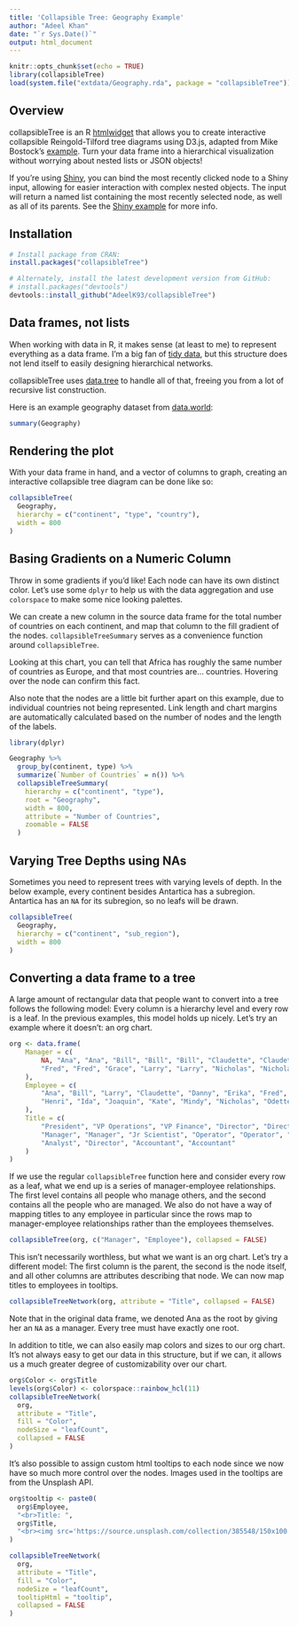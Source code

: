 ```yaml
---
title: 'Collapsible Tree: Geography Example'
author: "Adeel Khan"
date: "`r Sys.Date()`"
output: html_document
---
```


```r
knitr::opts_chunk$set(echo = TRUE)
library(collapsibleTree)
load(system.file("extdata/Geography.rda", package = "collapsibleTree"))
```

## Overview

collapsibleTree is an R [htmlwidget](http://www.htmlwidgets.org/) that allows you to create interactive collapsible Reingold-Tilford tree diagrams using D3.js, adapted from Mike Bostock's [example](https://bl.ocks.org/mbostock/4339083). Turn your data frame into a hierarchical visualization without worrying about nested lists or JSON objects!

If you're using [Shiny](https://shiny.rstudio.com/), you can bind the most recently clicked node to a Shiny input, allowing for easier interaction with complex nested objects. The input will return a named list containing the most recently selected node, as well as all of its parents. See the [Shiny example](https://adeelk93.shinyapps.io/collapsibletree/) for more info.

## Installation

```r
# Install package from CRAN:
install.packages("collapsibleTree")

# Alternately, install the latest development version from GitHub:
# install.packages("devtools")
devtools::install_github("AdeelK93/collapsibleTree")
```

## Data frames, not lists

When working with data in R, it makes sense (at least to me) to represent everything as a data frame. I'm a big fan of [tidy data](https://cran.r-project.org/package=tidyr/vignettes/tidy-data.html), but this structure does not lend itself to easily designing hierarchical networks. 

collapsibleTree uses [data.tree](https://cran.r-project.org/web/packages/data.tree/vignettes/data.tree.html) to handle all of that, freeing you from a lot of recursive list construction.

Here is an example geography dataset from [data.world](https://data.world/glx/geography-table):

```r
summary(Geography)
```

## Rendering the plot

With your data frame in hand, and a vector of columns to graph, creating an interactive collapsible tree diagram can be done like so:

```r
collapsibleTree(
  Geography,
  hierarchy = c("continent", "type", "country"),
  width = 800
)
```

## Basing Gradients on a Numeric Column

Throw in some gradients if you'd like! Each node can have its own distinct color. Let's use some `dplyr` to help us with the data aggregation and use `colorspace` to make some nice looking palettes.

We can create a new column in the source data frame for the total number of countries on each continent, and map that column to the fill gradient of the nodes. `collapsibleTreeSummary` serves as a convenience function around `collapsibleTree`. 

Looking at this chart, you can tell that Africa has roughly the same number of countries as Europe, and that most countries are... countries. Hovering over the node can confirm this fact.

Also note that the nodes are a little bit further apart on this example, due to individual countries not being represented. Link length and chart margins are automatically calculated based on the number of nodes and the length of the labels.

```r
library(dplyr)

Geography %>%
  group_by(continent, type) %>%
  summarize(`Number of Countries` = n()) %>%
  collapsibleTreeSummary(
    hierarchy = c("continent", "type"),
    root = "Geography",
    width = 800,
    attribute = "Number of Countries",
    zoomable = FALSE
  )
```

## Varying Tree Depths using NAs

Sometimes you need to represent trees with varying levels of depth. In the below example, every continent besides Antartica has a subregion. Antartica has an `NA` for its subregion, so no leafs will be drawn.

```r
collapsibleTree(
  Geography,
  hierarchy = c("continent", "sub_region"),
  width = 800
)
```

## Converting a data frame to a tree

A large amount of rectangular data that people want to convert into a tree follows the following model: Every column is a hierarchy level and every row is a leaf. In the previous examples, this model holds up nicely. Let's try an example where it doesn't: an org chart.

```r
org <- data.frame(
    Manager = c(
        NA, "Ana", "Ana", "Bill", "Bill", "Bill", "Claudette", "Claudette", "Danny",
        "Fred", "Fred", "Grace", "Larry", "Larry", "Nicholas", "Nicholas"
    ),
    Employee = c(
        "Ana", "Bill", "Larry", "Claudette", "Danny", "Erika", "Fred", "Grace",
        "Henri", "Ida", "Joaquin", "Kate", "Mindy", "Nicholas", "Odette", "Peter"
    ),
    Title = c(
        "President", "VP Operations", "VP Finance", "Director", "Director", "Scientist",
        "Manager", "Manager", "Jr Scientist", "Operator", "Operator", "Associate",
        "Analyst", "Director", "Accountant", "Accountant"
    )
)
```

If we use the regular `collapsibleTree` function here and consider every row as a leaf, what we end up is a series of manager-employee relationships. The first level contains all people who manage others, and the second contains all the people who are managed. We also do not have a way of mapping titles to any employee in particular since the rows map to manager-employee relationships rather than the employees themselves.

```r
collapsibleTree(org, c("Manager", "Employee"), collapsed = FALSE)
```

This isn't necessarily worthless, but what we want is an org chart. Let's try a different model: The first column is the parent, the second is the node itself, and all other columns are attributes describing that node. We can now map titles to employees in tooltips.

```r
collapsibleTreeNetwork(org, attribute = "Title", collapsed = FALSE)
```

Note that in the original data frame, we denoted Ana as the root by giving her an `NA` as a manager. Every tree must have exactly one root.

In addition to title, we can also easily map colors and sizes to our org chart. It's not always easy to get our data in this structure, but if we can, it allows us a much greater degree of customizability over our chart.

```r
org$Color <- org$Title
levels(org$Color) <- colorspace::rainbow_hcl(11)
collapsibleTreeNetwork(
  org,
  attribute = "Title",
  fill = "Color",
  nodeSize = "leafCount",
  collapsed = FALSE
)
```

It's also possible to assign custom html tooltips to each node since we now have so much more control over the nodes. Images used in the tooltips are from the Unsplash API.

```r
org$tooltip <- paste0(
  org$Employee,
  "<br>Title: ",
  org$Title,
  "<br><img src='https://source.unsplash.com/collection/385548/150x100'>"
)

collapsibleTreeNetwork(
  org,
  attribute = "Title",
  fill = "Color",
  nodeSize = "leafCount",
  tooltipHtml = "tooltip",
  collapsed = FALSE
)
```

